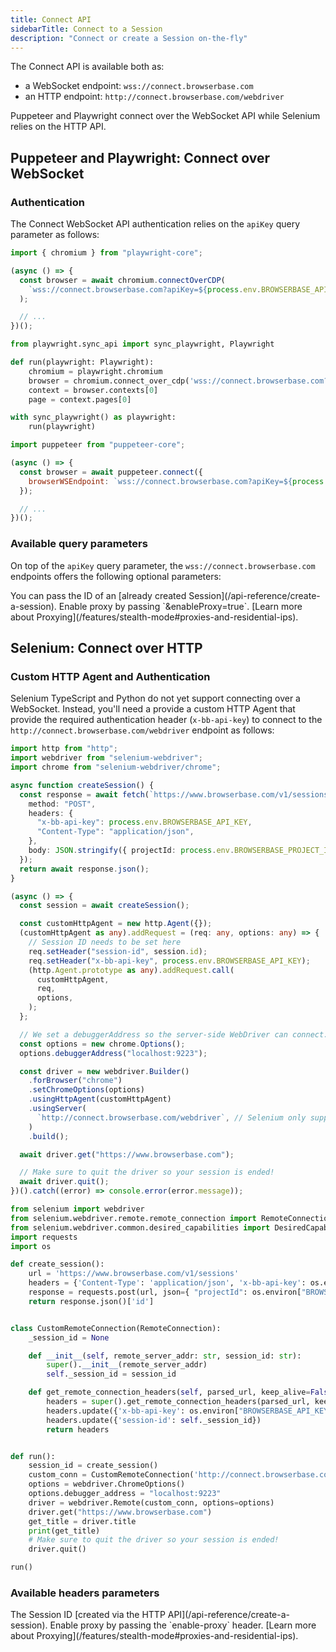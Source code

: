 ```yaml
---
title: Connect API
sidebarTitle: Connect to a Session
description: "Connect or create a Session on-the-fly"
---
```


The Connect API is available both as:

- a WebSocket endpoint: `wss://connect.browserbase.com`
- an HTTP endpoint: `http://connect.browserbase.com/webdriver`

Puppeteer and Playwright connect over the WebSocket API while Selenium relies on
the HTTP API.

## Puppeteer and Playwright: Connect over WebSocket

### Authentication

The Connect WebSocket API authentication relies on the `apiKey` query parameter
as follows:

<CodeGroup>

```js Playwright (TypeScript)
import { chromium } from "playwright-core";

(async () => {
  const browser = await chromium.connectOverCDP(
    `wss://connect.browserbase.com?apiKey=${process.env.BROWSERBASE_API_KEY}`,
  );

  // ...
})();
```

```python Playwright (Python)
from playwright.sync_api import sync_playwright, Playwright

def run(playwright: Playwright):
    chromium = playwright.chromium
    browser = chromium.connect_over_cdp('wss://connect.browserbase.com?apiKey='+ os.environ["BROWSERBASE_API_KEY"])
    context = browser.contexts[0]
    page = context.pages[0]

with sync_playwright() as playwright:
    run(playwright)
```

```js Puppeteer (TypeScript)
import puppeteer from "puppeteer-core";

(async () => {
  const browser = await puppeteer.connect({
    browserWSEndpoint: `wss://connect.browserbase.com?apiKey=${process.env.BROWSERBASE_API_KEY}`,
  });

  // ...
})();
```

</CodeGroup>

### Available query parameters

On top of the `apiKey` query parameter, the `wss://connect.browserbase.com`
endpoints offers the following optional parameters:

<ParamField query="sessionId" type="string">
  You can pass the ID of an [already created
  Session](/api-reference/create-a-session).
</ParamField>

<ParamField query="enableProxy" type="boolean" default="false">
  Enable proxy by passing `&enableProxy=true`. [Learn more about
  Proxying](/features/stealth-mode#proxies-and-residential-ips).
</ParamField>

## Selenium: Connect over HTTP

### Custom HTTP Agent and Authentication

Selenium TypeScript and Python do not yet support connecting over a WebSocket.
Instead, you'll need a provide a custom HTTP Agent that provide the required
authentication header (`x-bb-api-key`) to connect to the
`http://connect.browserbase.com/webdriver` endpoint as follows:

<CodeGroup>

```typescript TypeScript
import http from "http";
import webdriver from "selenium-webdriver";
import chrome from "selenium-webdriver/chrome";

async function createSession() {
  const response = await fetch(`https://www.browserbase.com/v1/sessions`, {
    method: "POST",
    headers: {
      "x-bb-api-key": process.env.BROWSERBASE_API_KEY,
      "Content-Type": "application/json",
    },
    body: JSON.stringify({ projectId: process.env.BROWSERBASE_PROJECT_ID }),
  });
  return await response.json();
}

(async () => {
  const session = await createSession();

  const customHttpAgent = new http.Agent({});
  (customHttpAgent as any).addRequest = (req: any, options: any) => {
    // Session ID needs to be set here
    req.setHeader("session-id", session.id);
    req.setHeader("x-bb-api-key", process.env.BROWSERBASE_API_KEY);
    (http.Agent.prototype as any).addRequest.call(
      customHttpAgent,
      req,
      options,
    );
  };

  // We set a debuggerAddress so the server-side WebDriver can connect.
  const options = new chrome.Options();
  options.debuggerAddress("localhost:9223");

  const driver = new webdriver.Builder()
    .forBrowser("chrome")
    .setChromeOptions(options)
    .usingHttpAgent(customHttpAgent)
    .usingServer(
      `http://connect.browserbase.com/webdriver`, // Selenium only supports HTTP
    )
    .build();

  await driver.get("https://www.browserbase.com");

  // Make sure to quit the driver so your session is ended!
  await driver.quit();
})().catch((error) => console.error(error.message));
```

```python Python
from selenium import webdriver
from selenium.webdriver.remote.remote_connection import RemoteConnection
from selenium.webdriver.common.desired_capabilities import DesiredCapabilities
import requests
import os

def create_session():
    url = 'https://www.browserbase.com/v1/sessions'
    headers = {'Content-Type': 'application/json', 'x-bb-api-key': os.environ["BROWSERBASE_API_KEY"]}
    response = requests.post(url, json={ "projectId": os.environ["BROWSERBASE_PROJECT_ID"] }, headers=headers)
    return response.json()['id']


class CustomRemoteConnection(RemoteConnection):
    _session_id = None

    def __init__(self, remote_server_addr: str, session_id: str):
        super().__init__(remote_server_addr)
        self._session_id = session_id

    def get_remote_connection_headers(self, parsed_url, keep_alive=False):
        headers = super().get_remote_connection_headers(parsed_url, keep_alive)
        headers.update({'x-bb-api-key': os.environ["BROWSERBASE_API_KEY"]})
        headers.update({'session-id': self._session_id})
        return headers


def run():
    session_id = create_session()
    custom_conn = CustomRemoteConnection('http://connect.browserbase.com/webdriver', session_id)
    options = webdriver.ChromeOptions()
    options.debugger_address = "localhost:9223"
    driver = webdriver.Remote(custom_conn, options=options)
    driver.get("https://www.browserbase.com")
    get_title = driver.title
    print(get_title)
    # Make sure to quit the driver so your session is ended!
    driver.quit()

run()
```

</CodeGroup>

### Available headers parameters

<ParamField header="session-id" type="string" required>
  The Session ID [created via the HTTP API](/api-reference/create-a-session).
</ParamField>
<ParamField header="enable-proxy" type="string" default="false">
  Enable proxy by passing the `enable-proxy` header. [Learn more about
  Proxying](/features/stealth-mode#proxies-and-residential-ips).
</ParamField>

